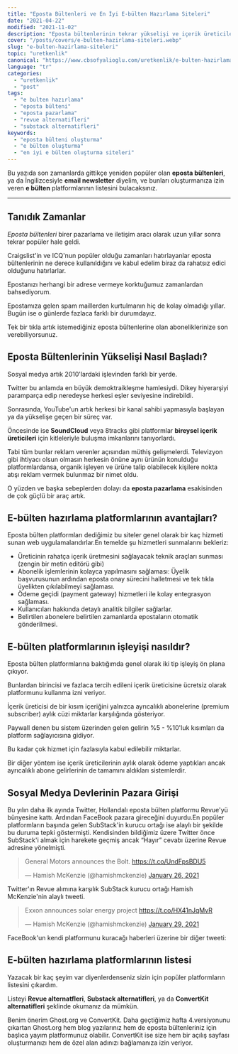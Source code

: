 ```yaml
---
title: "Eposta Bültenleri ve En İyi E-bülten Hazırlama Siteleri"
date: "2021-04-22"
modified: "2021-11-02"
description: "Eposta bültenlerinin tekrar yükselişi ve içerik üreticileri için en iyi e-bülten hazırlama sitelerinin listesi"
cover: "/posts/covers/e-bulten-hazirlama-siteleri.webp"
slug: "e-bulten-hazirlama-siteleri"
topic: "uretkenlik"
canonical: "https://www.cbsofyalioglu.com/uretkenlik/e-bulten-hazirlama-siteleri/"
language: "tr"
categories:
  - "uretkenlik"
  - "post"
tags:
  - "e bulten hazırlama"
  - "eposta bülteni"
  - "eposta pazarlama"
  - "revue alternatifleri"
  - "substack alternatifleri"
keywords:
  - "eposta bülteni oluşturma"
  - "e bülten oluşturma"
  - "en iyi e bülten oluşturma siteleri"
---
```


Bu yazıda son zamanlarda gittikçe yeniden popüler olan **eposta bültenleri**, ya da İngilizcesiyle **email newsletter** diyelim, ve bunları oluşturmanıza izin veren **e bülten** platformlarının listesini bulacaksınız.

* * *


## Tanıdık Zamanlar

*Eposta bültenleri* birer pazarlama ve iletişim aracı olarak uzun yıllar sonra tekrar popüler hale geldi.

Craigslist'in ve ICQ'nun popüler olduğu zamanları hatırlayanlar eposta bültenlerinin ne derece kullanıldığını ve kabul edelim biraz da rahatsız edici olduğunu hatırlarlar.

Epostanızı herhangi bir adrese vermeye korktuğumuz zamanlardan bahsediyorum.

Epostamıza gelen spam maillerden kurtulmanın hiç de kolay olmadığı yıllar. Bugün ise o günlerde fazlaca farklı bir durumdayız.

Tek bir tıkla artık istemediğiniz eposta bültenlerine olan aboneliklerinize son verebiliyorsunuz.

## Eposta Bültenlerinin Yükselişi Nasıl Başladı?

Sosyal medya artık 2010'lardaki işlevinden farklı bir yerde.

Twitter bu anlamda en büyük demoktraikleşme hamlesiydi. Dikey hiyerarşiyi paramparça edip neredeyse herkesi eşler seviyesine indirebildi.

Sonrasında, YouTube'un artık herkesi bir kanal sahibi yapmasıyla başlayan ya da yükselişe geçen bir süreç var.

Öncesinde ise <b>SoundCloud</b> veya 8tracks gibi platformlar __bireysel içerik üreticileri__ için kitleleriyle buluşma imkanlarını tanıyorlardı.

Tabi tüm bunlar reklam verenler açısından müthiş gelişmelerdi. Televizyon gibi ihtiyacı olsun olmasın herkesin önüne aynı ürünün konulduğu platformlardansa, organik işleyen ve ürüne talip olabilecek kişilere nokta atışı reklam vermek bulunmaz bir nimet oldu.

O yüzden ve başka sebeplerden dolayı da **eposta pazarlama** esakisinden de çok güçlü bir araç artık.

## E-bülten hazırlama platformlarının avantajları?

Eposta bülten platformları dediğimiz bu siteler genel olarak bir kaç hizmeti sunan web uygulamalarıdırlar.En temelde şu hizmetleri sunmalarını bekleriz:

- Üreticinin rahatça içerik üretmesini sağlayacak teknik araçları sunması (zengin bir metin editörü gibi)
- Abonelik işlemlerinin kolayca yapılmasını sağlaması: Üyelik başvurusunun ardından eposta onay sürecini halletmesi ve tek tıkla üyelikten çıkılabilmeyi sağlaması.
- Ödeme geçidi (payment gateway) hizmetleri ile kolay entegrasyon sağlaması.
- Kullanıcıları hakkında detaylı analitik bilgiler sağlarlar.
- Belirtilen abonelere belirtilen zamanlarda epostaların otomatik gönderilmesi.

## E-bülten platformlarının işleyişi nasıldır?


Eposta bülten platformlarına baktığımda genel olarak iki tip işleyiş ön plana çıkıyor.

Bunlardan birincisi ve fazlaca tercih edileni içerik üreticisine ücretsiz olarak platformunu kullanma izni veriyor.

İçerik üreticisi de bir kısım içeriğini yalnızca ayrıcalıklı abonelerine (premium subscriber) aylık cüzi miktarlar karşılığında gösteriyor.

Paywall denen bu sistem üzerinden gelen gelirin %5 - %10'luk kısımları da platform sağlayıcısına gidiyor.

Bu kadar çok hizmet için fazlasıyla kabul edilebilir miktarlar.

Bir diğer yöntem ise içerik üreticilerinin aylık olarak ödeme yaptıkları ancak ayrıcalıklı abone gelirlerinin de tamamını aldıkları sistemlerdir.

## Sosyal Medya Devlerinin Pazara Girişi

Bu yılın daha ilk ayında Twitter, Hollandalı eposta bülten platformu Revue'yü bünyesine kattı. Ardından FaceBook pazara gireceğini duyurdu.En popüler platformların başında gelen SubStack'in kurucu ortağı ise alaylı bir şekilde bu duruma tepki göstermişti. Kendisinden bildiğimiz üzere Twitter önce SubStack'i almak için harekete geçmiş ancak “Hayır” cevabı üzerine Revue adresine yönelmişti.

<blockquote className="twitter-tweet" data-dnt="true" data-theme="dark"><p lang="en" dir="ltr">General Motors announces the Bolt. <a href="https://t.co/UndFpsBDU5">https://t.co/UndFpsBDU5</a></p>&mdash; Hamish McKenzie (@hamishmckenzie) <a href="https://twitter.com/hamishmckenzie/status/1354168607287066624?ref_src=twsrc%5Etfw">January 26, 2021</a></blockquote> <script async src="https://platform.twitter.com/widgets.js" charSet="utf-8"></script>

Twitter'ın Revue alımına karşılık SubStack kurucu ortağı Hamish McKenzie'nin alaylı tweeti.

<blockquote className="twitter-tweet" data-theme="dark"><p lang="en" dir="ltr">Exxon announces solar energy project <a href="https://t.co/HX41nJqMvR">https://t.co/HX41nJqMvR</a></p>&mdash; Hamish McKenzie (@hamishmckenzie) <a href="https://twitter.com/hamishmckenzie/status/1354982869723185153?ref_src=twsrc%5Etfw">January 29, 2021</a></blockquote> <script async src="https://platform.twitter.com/widgets.js" charSet="utf-8"></script>
FaceBook'un kendi platformunu kuracağı haberleri üzerine bir diğer tweeti:

## E-bülten hazırlama platformlarının listesi

Yazacak bir kaç şeyim var diyenlerdenseniz sizin için popüler platformların listesini çıkardım.

Listeyi **Revue alternatfleri**, **Substack alternatifleri**, ya da **ConvertKit alternatifleri** şeklinde okumanız da mümkün.

Benim önerim Ghost.org ve ConvertKit.
Daha geçtiğimiz hafta 4.versiyonunu çıkartan Ghost.org hem blog yazılarınız hem de eposta bültenleriniz için başlıca yayım platformunuz olabilir.
ConvertKit ise size hem bir açılış sayfası oluşturmanızı hem de özel alan adınızı bağlamanıza izin veriyor.


<CardEnlarge
    title="Substack"
    description="Substack en popüler eposta bülteni hazırlama platformlarının başında gelmekte."
    link="https://substack.com/"
    nofollow={true}
    cover="/posts/substack.png"
/>

<CardEnlarge
    title="Revue"
    description="Hollanda merkezli eposta bülten platformu artık Twitter bünyesinde ve Twitter'ınızla entegre çalışmakta."
    link="https://www.getrevue.co/"
    nofollow={true}
    cover="/posts/caroline-e174af89a07caa0546b7b0765a3d2fe100d8310fedd2b2ce247a2a0da9f453fd.jpg"
/>

<CardEnlarge
    title="Ghost"
    description="Açık kaynak kodlu Ghost ile hem eposta bültenleri oluşturabilir hem de kendi blogunuzu kurabilirsiniz."
    link="https://ghost.org/"
    nofollow={true}
    cover="/posts/ghost.png"
/>

<CardEnlarge
    title="CovertKit"
    description="ConvertKit ile eposta bültenleri oluşturabilir ve kendinize bir giriş sayfası hazırlayabilirsiniz. (Bu link referanslı bağlantıdır. Bu link ile yapacağınız katılımın bana getirisi olabilir.)"
    link="https://app.convertkit.com/referrals/l/8aed3d10-c6c7-499a-b64f-d871b10588ad"
    nofollow={true}
    cover="/posts/convertkit.webp"
/>

<CardEnlarge
    title="Mailchimp"
    description="Eposta ile pazarlamanın dev şirketi Mailchimp."
    link="https://mailchimp.com/"
    nofollow={true}
    cover="/posts/MC_Share_Card-min.png"
/>


<CardEnlarge
    title="Letter.so"
    description="Nispeten yeni bir eposta bülteni uygulaması"
    link="https://letter.so/"
    nofollow={true}
    cover="/posts/image.png"
/>

<CardEnlarge
    title="Email Octopus"
    description="2500 aboneye ve aylık 1000 epostaya kadar izin veren bir diğer e bulten platformu."
    link="https://email-octopus.com/"
    nofollow={true}
    cover="/posts/email-octopus.webp"
/>


<CardEnlarge
    title="Goodbits"
    description="Nispeten daha pahalı ancak çok yetenekli bir diğer platform."
    link="https://goodbits.io/"
    nofollow={true}
    cover="/posts/goodbits.webp"
/>
